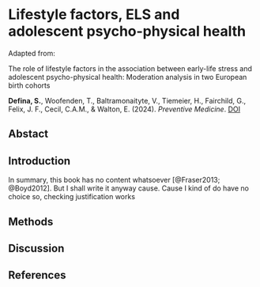 
# Lifestyle factors, ELS and adolescent psycho-physical health {#sec-chapter3}

Adapted from:

::: {.manuscript-title}
The role of lifestyle factors in the association between early-life stress and adolescent psycho-physical health: Moderation analysis in two European birth cohorts
:::

::: {.manuscript-authors} 
**Defina, S.**, Woofenden, T., Baltramonaityte, V., Tiemeier, H., Fairchild, G., Felix, J. F., Cecil, C.A.M., & Walton, E. (2024). *Preventive Medicine*. [DOI](https://doi.org/10.1016/j.ypmed.2024.107926)
:::

## Abstact {.unnumbered}

## Introduction

In summary, this book has no content whatsoever [@Fraser2013; @Boyd2012]. But I shall write it anyway cause. Cause I kind of do have no choice so, checking justification works

## Methods

## Discussion

## References {.unnumbered}